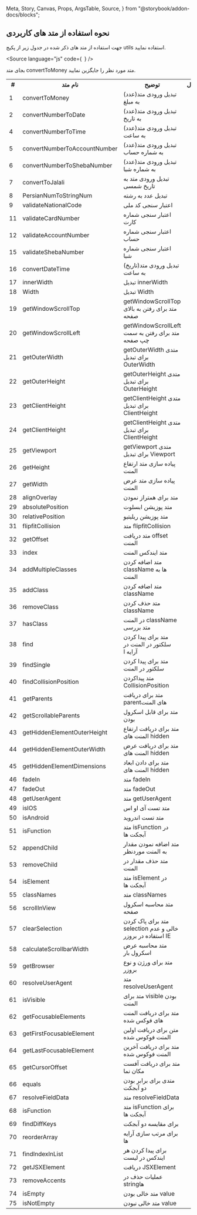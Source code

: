   Meta,
  Story,
  Canvas,
  Props,
  ArgsTable,
  Source,
} from "@storybook/addon-docs/blocks";

<Meta title="utils/Useful Methods" />

## نحوه استفاده از متد های کاربردی

<p>جهت استفاده از متد های ذکر شده در جدول زیر از پکیج utils استفاده نمایید. </p>

<Source
  language="js"
  code={`
  `}
/>

<p>بجای متد convertToMoney متد مورد نظر را جایگزین نمایید.</p>

<div style={{textAlign:"center"}}>

<table>
  <tr>
    <th>#</th>
    <th>نام متد</th>
    <th>توضیح</th>
    <th>مثال</th>
  </tr>
  <tr>
    <td>1</td>
    <td>convertToMoney</td>
    <td>تبدیل ورودی متد(عدد) به مبلغ</td>
    <td>
      <Source
        language="js"
        code={`
        const outPut=convertToMoney(20000)
        console.log(outPut)
     `}
      />
    </td>
  </tr>
  <tr>
    <td>2</td>
    <td>convertNumberToDate</td>
    <td>تبدیل ورودی متد(عدد) به تاریخ</td>
    <td>
      <Source
        language="js"
        code={`
        const outPut=convertNumberToDate(991201)
        console.log(outPut)
     `}
      />
    </td>
  </tr>
  <tr>
    <td>4</td>
    <td>convertNumberToTime</td>
    <td>تبدیل ورودی متد(عدد) به ساعت</td>
    <td>
      <Source
        language="js"
        code={`
        const outPut=convertNumberToTime(1230)
        console.log(outPut)
     `}
      />
    </td>
  </tr>
  <tr>
    <td>5</td>
    <td>convertNumberToAccountNumber</td>
    <td>تبدیل ورودی متد(عدد) به شماره حساب</td>
    <td>
      <Source
        language="js"
        code={`
        const outPut=convertNumberToAccountNumber(236547899855)
        console.log(outPut)
     `}
      />
    </td>
  </tr>
  <tr>
    <td>6</td>
    <td>convertNumberToShebaNumber</td>
    <td>تبدیل ورودی متد(عدد) به شماره شبا</td>
    <td>
      <Source
        language="js"
        code={`
        const outPut=convertNumberToShebaNumber(96231456987456321456987865)
        console.log(outPut)
     `}
      />
    </td>
  </tr>
  <tr>
    <td>7</td>
    <td>convertToJalali</td>
    <td>تبدیل ورودی متد به تاریخ شمسی</td>
    <td>
      <Source
        language="js"
        code={`
        const outPut=convertToJalali(19990612)
        console.log(outPut)
     `}
      />
    </td>
  </tr>
  <tr>
    <td>8</td>
    <td>PersianNumToStringNum</td>
    <td>تبدیل عدد به رشته </td>
    <td>
      <Source
        language="js"
        code={`
        const outPut=PersianNumToStringNum(12345)
        console.log(outPut)
     `}
      />
    </td>
  </tr>
  <tr>
    <td>9</td>
    <td>validateNationalCode</td>
    <td>اعتبار سنجی کد ملی </td>
    <td>
      <Source
        language="js"
        code={`
        const outPut=validateNationalCode(0012365489)
        console.log(outPut)
     `}
      />
    </td>
  </tr>
  <tr>
    <td>11</td>
    <td>validateCardNumber</td>
    <td>اعتبار سنجی شماره کارت </td>
    <td>
      <Source
        language="js"
        code={`
        const outPut=validateCardNumber(5022291045879636)
        console.log(outPut)
     `}
      />
    </td>
  </tr>
  <tr>
    <td>12</td>
    <td>validateAccountNumber</td>
    <td>اعتبار سنجی شماره حساب </td>
    <td>
      <Source
        language="js"
        code={`
        const outPut=validateAccountNumber(3265458987)
        console.log(outPut)
     `}
      />
    </td>
  </tr>
  <tr>
    <td>15</td>
    <td>validateShebaNumber</td>
    <td>اعتبار سنجی شماره شبا </td>
    <td>
      <Source
        language="js"
        code={`
        const outPut=validateShebaNumber(IR231456987456321456987865)
        console.log(outPut)
     `}
      />
    </td>
  </tr>
  <tr>
    <td>16</td>
    <td>convertDateTime</td>
    <td>تبدیل ورودی متد(تاریخ) به ساعت</td>
    <td>
      <Source
        language="js"
        code={`
        const outPut=convertDateTime(99/12/01)
        console.log(outPut)
     `}
      />
    </td>
  </tr>
  <tr>
    <td>17</td>
    <td>innerWidth</td>
    <td>تبدیل innerWidth </td>
    <td>
      <Source
        language="js"
        code={`
       const outPut = DomHandler.innerWidth(el)
       console.log(outPut)
     `}
      />
    </td>
  </tr>
  <tr>
    <td>18</td>
    <td>Width</td>
    <td>تبدیل Width </td>
    <td>
      <Source
        language="js"
        code={`
       const outPut = DomHandler.Width(el)
       console.log(outPut)
     `}
      />
    </td>
  </tr>
  <tr>
    <td>19</td>
    <td>getWindowScrollTop</td>
    <td>getWindowScrollTop متد برای رفتن به بالای صفحه</td>
    <td>
      <Source
        language="js"
        code={`
       const outPut = DomHandler.getWindowScrollTop()
       console.log(outPut)
     `}
      />
    </td>
  </tr>
  <tr>
    <td>20</td>
    <td>getWindowScrollLeft</td>
    <td>getWindowScrollLeft متد برای رفتن به سمت چپ صفحه</td>
    <td>
      <Source
        language="js"
        code={`
       const outPut = DomHandler.getWindowScrollLeft()
       console.log(outPut)
     `}
      />
    </td>
  </tr>
  <tr>
    <td>21</td>
    <td>getOuterWidth</td>
    <td>getOuterWidth متدی برای تبدیل OuterWidth</td>
    <td>
      <Source
        language="js"
        code={`
       const outPut = DomHandler.getOuterWidth(el,margin)
       console.log(outPut)
     `}
      />
    </td>
  </tr>
  <tr>
    <td>22</td>
    <td>getOuterHeight</td>
    <td>getOuterHeight متدی برای تبدیل OuterHeight</td>
    <td>
      <Source
        language="js"
        code={`
        const outPut = DomHandler.getOuterHeight(el,margin)
         console.log(outPut)
     `}
      />
    </td>
  </tr>
  <tr>
    <td>23</td>
    <td>getClientHeight</td>
    <td>getClientHeight متدی برای تبدیل ClientHeight</td>
    <td>
      <Source
        language="js"
        code={`
    const outPut = DomHandler.getClientHeight(el,margin)
    console.log(outPut)
     `}
      />
    </td>
  </tr>
  <tr>
    <td>24</td>
    <td>getClientHeight</td>
    <td>getClientHeight متدی برای تبدیل ClientHeight</td>
    <td>
      <Source
        language="js"
        code={`
         const outPut = DomHandler.getClientHeight(el,margin)
         console.log(outPut)
     `}
      />
    </td>
  </tr>
  <tr>
    <td>25</td>
    <td>getViewport</td>
    <td>getViewport متدی برای تبدیل Viewport</td>
    <td>
      <Source
        language="js"
        code={`
      const outPut = DomHandler.getViewport()
      console.log(outPut)
     `}
      />
    </td>
  </tr>
  <tr>
    <td>26</td>
    <td>getHeight</td>
    <td>پیاده سازی متد ارتفاع المنت</td>
    <td>
      <Source
        language="js"
        code={`
      const outPut = DomHandler.getHeight(el)
      console.log(outPut)
     `}
      />
    </td>
  </tr>
  <tr>
    <td>27</td>
    <td>getWidth</td>
    <td>پیاده سازی متد عرض المنت</td>
    <td>
      <Source
        language="js"
        code={`
       const outPut = DomHandler.getWidth(el)
       console.log(outPut)
     `}
      />
    </td>
  </tr>
  <tr>
    <td>28</td>
    <td>alignOverlay</td>
    <td>متد برای همتراز نمودن</td>
    <td>
      <Source
        language="js"
        code={`
      const outPut = DomHandler.alignOverlay(overlay, target, appendTo)
      console.log(outPut)
     `}
      />
    </td>
  </tr>
  <tr>
    <td>29</td>
    <td>absolutePosition</td>
    <td>متد پوزیشن ابسلوت</td>
    <td>
      <Source
        language="js"
        code={`
       const outPut = DomHandler.absolutePosition(element,target)
      console.log(outPut)
     `}
      />
    </td>
  </tr>
  <tr>
    <td>30</td>
    <td>relativePosition</td>
    <td>متد پوزیشن ریلیتیو</td>
    <td>
      <Source
        language="js"
        code={`
       const outPut = DomHandler.relativePosition(element,target)
      console.log(outPut)
     `}
      />
    </td>
  </tr>
  <tr>
    <td>31</td>
    <td>flipfitCollision</td>
    <td>متد flipfitCollision</td>
    <td>
      <Source
        language="js"
        code={`
       const outPut = DomHandler.flipfitCollision(element, target, my = 'left top', at = 'left bottom', callback)
      console.log(outPut)
     `}
      />
    </td>
  </tr>
  <tr>
    <td>32</td>
    <td>getOffset</td>
    <td>متد دریافت offset المنت</td>
    <td>
      <Source
        language="js"
        code={`
       const outPut = DomHandler.getOffset(el)
      console.log(outPut)
     `}
      />
    </td>
  </tr>
  <tr>
    <td>33</td>
    <td>index</td>
    <td>متد ایندکس المنت</td>
    <td>
      <Source
        language="js"
        code={`
       const outPut = DomHandler.index(element)
      console.log(outPut)
     `}
      />
    </td>
  </tr>
  <tr>
    <td>34</td>
    <td>addMultipleClasses</td>
    <td>متد اضافه کردن className ها به المنت</td>
    <td>
      <Source
        language="js"
        code={`
       const outPut = DomHandler.addMultipleClasses(element,className)
      console.log(outPut)
     `}
      />
    </td>
  </tr>
  <tr>
    <td>35</td>
    <td>addClass</td>
    <td>متد اضافه کردن className</td>
    <td>
      <Source
        language="js"
        code={`
       const outPut = DomHandler.addClass(element,className)
      console.log(outPut)
     `}
      />
    </td>
  </tr>
  <tr>
    <td>36</td>
    <td>removeClass</td>
    <td> متد حذف کردن className</td>
    <td>
      <Source
        language="js"
        code={`
       const outPut = DomHandler.removeClass(element,className)
      console.log(outPut)
     `}
      />
    </td>
  </tr>
  <tr>
    <td>37</td>
    <td>hasClass</td>
    <td>در المنت className متد بررسی</td>
    <td>
      <Source
        language="js"
        code={`
      const outPut = DomHandler.hasClass(element,className)
      console.log(outPut)
     `}
      />
    </td>
  </tr>
  <tr>
    <td>38</td>
    <td>find</td>
    <td>متد برای پیدا کردن سلکتور در المنت در آرایه ا</td>
    <td>
      <Source
        language="js"
        code={`
      const outPut = DomHandler.find(element,selector)
      console.log(outPut)
     `}
      />
    </td>
  </tr>
  <tr>
    <td>39</td>
    <td>findSingle</td>
    <td>متد برای پیدا کردن سلکتور در المنت</td>
    <td>
      <Source
        language="js"
        code={`
      const outPut = DomHandler.findSingle(element,selector)
      console.log(outPut)
     `}
      />
    </td>
  </tr>
  <tr>
    <td>40</td>
    <td>findCollisionPosition</td>
    <td>متد پیداکردن CollisionPosition </td>
    <td>
      <Source
        language="js"
        code={`
      const outPut = DomHandler.findCollisionPosition(position)
      console.log(outPut)
     `}
      />
    </td>
  </tr>
  <tr>
    <td>41</td>
    <td>getParents</td>
    <td>متد برای دریافت parentهای المنت </td>
    <td>
      <Source
        language="js"
        code={`
      const outPut = DomHandler.getParents(element, parents = [])
      console.log(outPut)
     `}
      />
    </td>
  </tr>
  <tr>
    <td>42</td>
    <td>getScrollableParents</td>
    <td>متد برای قابل اسکرول بودن</td>
    <td>
      <Source
        language="js"
        code={`
      const outPut = DomHandler.getScrollableParents(element)
      console.log(outPut)
     `}
      />
    </td>
  </tr>
  <tr>
    <td>43</td>
    <td>getHiddenElementOuterHeight</td>
    <td>متد برای دریافت ارتفاع المنت های hidden</td>
    <td>
      <Source
        language="js"
        code={`
      const outPut = DomHandler.getHiddenElementOuterHeight(element)
      console.log(outPut)
     `}
      />
    </td>
  </tr>
  <tr>
    <td>44</td>
    <td>getHiddenElementOuterWidth</td>
    <td>متد برای دریافت عرض المنت های hidden</td>
    <td>
      <Source
        language="js"
        code={`
      const outPut = DomHandler.getHiddenElementOuterWidth(element)
      console.log(outPut)
     `}
      />
    </td>
  </tr>
  <tr>
    <td>45</td>
    <td>getHiddenElementDimensions</td>
    <td>متد برای دادن ابعاد المنت های hidden </td>
    <td>
      <Source
        language="js"
        code={`
      const outPut = DomHandler.getHiddenElementDimensions(element)
      console.log(outPut)
     `}
      />
    </td>
  </tr>
  <tr>
    <td>46</td>
    <td>fadeIn</td>
    <td>متد fadeIn</td>
    <td>
      <Source
        language="js"
        code={`
      const outPut = DomHandler.fadeIn(element,duration)
      console.log(outPut)
     `}
      />
    </td>
  </tr>
  <tr>
    <td>47</td>
    <td>fadeOut</td>
    <td>متد fadeOut</td>
    <td>
      <Source
        language="js"
        code={`
      const outPut = DomHandler.fadeOut(element,duration)
      console.log(outPut)
     `}
      />
    </td>
  </tr>
  <tr>
    <td>48</td>
    <td>getUserAgent</td>
    <td>متد getUserAgent</td>
    <td>
      <Source
        language="js"
        code={`
      const outPut = DomHandler.getUserAgent()
      console.log(outPut)
     `}
      />
    </td>
  </tr>
  <tr>
    <td>49</td>
    <td>isIOS</td>
    <td>متد تست آی او اس</td>
    <td>
      <Source
        language="js"
        code={`
      const outPut = DomHandler.isIOS()
      console.log(outPut)
     `}
      />
    </td>
  </tr>
  <tr>
    <td>50</td>
    <td>isAndroid</td>
    <td>متد تست اندروید</td>
    <td>
      <Source
        language="js"
        code={`
      const outPut = DomHandler.isAndroid()
      console.log(outPut)
     `}
      />
    </td>
  </tr>
  <tr>
    <td>51</td>
    <td>isFunction</td>
    <td>متد isFunction در آبجکت ها</td>
    <td>
      <Source
        language="js"
        code={`
      const outPut = DomHandler.isFunction(obj)
      console.log(outPut)
     `}
      />
    </td>
  </tr>
  <tr>
    <td>52</td>
    <td>appendChild</td>
    <td>متد اضافه نمودن مقدار به المنت موردنظر</td>
    <td>
      <Source
        language="js"
        code={`
      const outPut = DomHandler.appendChild(element,target)
      console.log(outPut)
     `}
      />
    </td>
  </tr>
  <tr>
    <td>53</td>
    <td>removeChild</td>
    <td>متد حذف مقدار در المنت</td>
    <td>
      <Source
        language="js"
        code={`
      const outPut = DomHandler.removeChild(element,target)
      console.log(outPut)
     `}
      />
    </td>
  </tr>
  <tr>
    <td>54</td>
    <td>isElement</td>
    <td>متد isElement در آبجکت ها</td>
    <td>
      <Source
        language="js"
        code={`
      const outPut = DomHandler.isElement(obj)
      console.log(outPut)
     `}
      />
    </td>
  </tr>
  <tr>
    <td>55</td>
    <td>classNames</td>
    <td>متد classNames</td>
    <td>
      <Source
        language="js"
        code={`
      const outPut = class-name.classNames(...args)
      console.log(outPut)
     `}
      />
    </td>
  </tr>
  <tr>
    <td>56</td>
    <td>scrollInView</td>
    <td>متد محاسبه اسکرول صفحه</td>
    <td>
      <Source
        language="js"
        code={`
      const outPut = DomHandler.scrollInView(container, item)
      console.log(outPut)
     `}
      />
    </td>
  </tr>
  <tr>
    <td>57</td>
    <td>clearSelection</td>
    <td>متد برای پاک کردن selection خالی و عدم استفاده در بروزر IE</td>
    <td>
      <Source
        language="js"
        code={`
      const outPut = DomHandler.clearSelection()
      console.log(outPut)
     `}
      />
    </td>
  </tr>
  <tr>
    <td>58</td>
    <td>calculateScrollbarWidth</td>
    <td>متد محاسبه عرض اسکرول بار</td>
    <td>
      <Source
        language="js"
        code={`
      const outPut = DomHandler.calculateScrollbarWidth(el)
      console.log(outPut)
     `}
      />
    </td>
  </tr>
  <tr>
    <td>59</td>
    <td>getBrowser</td>
    <td>متد برای ورژن و نوع بروزر</td>
    <td>
      <Source
        language="js"
        code={`
      const outPut = DomHandler.getBrowser()
      console.log(outPut)
     `}
      />
    </td>
  </tr>
  <tr>
    <td>60</td>
    <td>resolveUserAgent</td>
    <td>متد resolveUserAgent </td>
    <td>
      <Source
        language="js"
        code={`
      const outPut = DomHandler.resolveUserAgent()
      console.log(outPut)
     `}
      />
    </td>
  </tr>
  <tr>
    <td>61</td>
    <td>isVisible</td>
    <td>متد برای visible بودن المنت</td>
    <td>
      <Source
        language="js"
        code={`
      const outPut = DomHandler.isVisible(element)
      console.log(outPut)
     `}
      />
    </td>
  </tr>
  <tr>
    <td>62</td>
    <td>getFocusableElements</td>
    <td>متد برای دریافت المنت های فوکس شده </td>
    <td>
      <Source
        language="js"
        code={`
      const outPut = DomHandler.getFocusableElements(element)
      console.log(outPut)
     `}
      />
    </td>
  </tr>
  <tr>
    <td>63</td>
    <td>getFirstFocusableElement</td>
    <td>متن برای دریافت اولین المنت فوکوس شده </td>
    <td>
      <Source
        language="js"
        code={`
      const outPut = DomHandler.getFirstFocusableElement(element)
      console.log(outPut)
     `}
      />
    </td>
  </tr>
  <tr>
    <td>64</td>
    <td>getLastFocusableElement</td>
    <td>متد برای دریافت آخرین المنت فوکوس شده</td>
    <td>
      <Source
        language="js"
        code={`
      const outPut = DomHandler.getLastFocusableElement(element)
      console.log(outPut)
     `}
      />
    </td>
  </tr>
  <tr>
    <td>65</td>
    <td>getCursorOffset</td>
    <td>متد برای دریافت آفست مکان نما </td>
    <td>
      <Source
        language="js"
        code={`
      const outPut = DomHandler.getCursorOffset(el, prevText, nextText, currentText)
      console.log(outPut)
     `}
      />
    </td>
  </tr>
    <tr>
    <td>66</td>
    <td>equals</td>
    <td>متدی برای برابر بودن دو آبجکت</td>
    <td>
      <Source
        language="js"
        code={`
      const outPut = ObjectUtils.equals(obj1, obj2, field)
      console.log(outPut)
     `}
      />
    </td>
  </tr>
      <tr>
    <td>67</td>
    <td>resolveFieldData</td>
    <td>متد resolveFieldData</td>
    <td>
      <Source
        language="js"
        code={`
      const outPut = ObjectUtils.resolveFieldData(data,feild)
      console.log(outPut)
     `}
      />
    </td>
  </tr>
        <tr>
    <td>68</td>
    <td>isFunction</td>
    <td>متد isFunction برای آبجکت ها</td>
    <td>
      <Source
        language="js"
        code={`
      const outPut = ObjectUtils.isFunction(obj)
      console.log(outPut)
     `}
      />
    </td>
  </tr>
          <tr>
    <td>69</td>
    <td>findDiffKeys</td>
    <td>برای مقایسه دو آبجکت</td>
    <td>
      <Source
        language="js"
        code={`
      const outPut = ObjectUtils.findDiffKeys(obj1,obj2)
      console.log(outPut)
     `}
      />
    </td>
  </tr>
            <tr>
    <td>70</td>
    <td>reorderArray</td>
    <td>برای مرتب سازی آرایه ها</td>
    <td>
      <Source
        language="js"
        code={`
      const outPut = ObjectUtils.reorderArray(value, from, to)
      console.log(outPut)
     `}
      />
    </td>
  </tr>
              <tr>
    <td>71</td>
    <td>findIndexInList</td>
    <td>برای پیدا کردن هر ایندکس در لیست</td>
    <td>
      <Source
        language="js"
        code={`
      const outPut = ObjectUtils.findIndexInList(value, list, dataKey)
      console.log(outPut)
     `}
      />
    </td>
  </tr>
                <tr>
    <td>72</td>
    <td>getJSXElement</td>
    <td>دریافت JSXElement</td>
    <td>
      <Source
        language="js"
        code={`
      const outPut = ObjectUtils.getJSXElement(obj, ...params)
      console.log(outPut)
     `}
      />
    </td>
  </tr>
                  <tr>
    <td>73</td>
    <td>removeAccents</td>
    <td>عملیات حذف در stringها</td>
    <td>
      <Source
        language="js"
        code={`
      const outPut = ObjectUtils.removeAccents(str)
      console.log(outPut)
     `}
      />
    </td>
  </tr>
                    <tr>
    <td>74</td>
    <td>isEmpty</td>
    <td>متد خالی بودن value</td>
    <td>
      <Source
        language="js"
        code={`
      const outPut = ObjectUtils.isEmpty(value)
      console.log(outPut)
     `}
      />
    </td>
  </tr>
                      <tr>
    <td>75</td>
    <td>isNotEmpty</td>
    <td>متد خالی نبودن value</td>
    <td>
      <Source
        language="js"
        code={`
      const outPut = ObjectUtils.isNotEmpty(value)
      console.log(outPut)
     `}
      />
    </td>
  </tr>
</table>

</div>
